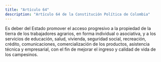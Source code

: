 ```yaml
---
title: "Artículo 64"
description: "Artículo 64 de la Constitución Política de Colombia"
---
```

Es deber del Estado promover el
acceso progresivo a la propiedad de la tierra de los
trabajadores agrarios, en forma individual o asociativa, y a los servicios de educación, salud, vivienda,
seguridad social, recreación, crédito, comunicaciones, comercialización de los productos, asistencia
técnica y empresarial, con el fin de mejorar el ingreso y calidad de vida de los campesinos.
